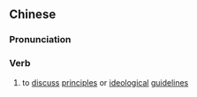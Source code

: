 ==Chinese==
{{zh-forms|s=务虚}}

===Pronunciation===
{{zh-pron
|m=wǔxū
|c=mou6 heoi1
|mn=qz:bū-hir/xm:bū-hu/zz:bū-hi
|cat=v
}}

===Verb===
{{zh-verb}}

# to [[discuss]] [[principle]]s or [[ideological]] [[guideline]]s